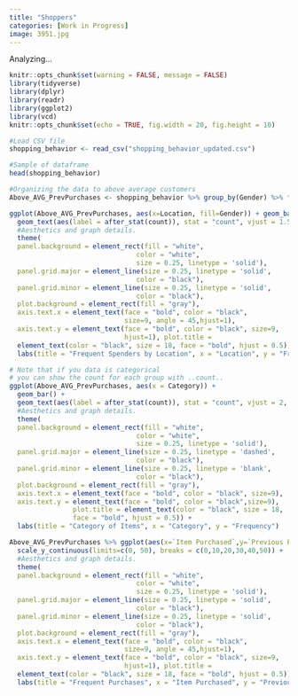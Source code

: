 ```yaml
---
title: "Shoppers"
categories: [Work in Progress]
image: 3951.jpg
---
```


Analyzing...

```r
knitr::opts_chunk$set(warning = FALSE, message = FALSE) 
library(tidyverse)
library(dplyr)
library(readr)
library(ggplot2)
library(vcd)
knitr::opts_chunk$set(echo = TRUE, fig.width = 20, fig.height = 10)

#Load CSV file
shopping_behavior <- read_csv("shopping_behavior_updated.csv")
```

```r
#Sample of dataframe
head(shopping_behavior)

#Organizing the data to above average customers 
Above_AVG_PrevPurchases <- shopping_behavior %>% group_by(Gender) %>% filter(`Previous Purchases` > mean(shopping_behavior$`Previous Purchases`)) 

ggplot(Above_AVG_PrevPurchases, aes(x=Location, fill=Gender)) + geom_bar(position = "dodge")  +
  geom_text(aes(label = after_stat(count)), stat = "count", vjust = 1.5, hjust = -.2, color = "Black", size= 3.2) +
  #Aesthetics and graph details.
  theme(
  panel.background = element_rect(fill = "white",
                                color = "white",
                                size = 0.25, linetype = 'solid'),
  panel.grid.major = element_line(size = 0.25, linetype = 'solid',
                                color = "black"), 
  panel.grid.minor = element_line(size = 0.25, linetype = 'solid',
                                color = "black"),
  plot.background = element_rect(fill = "gray"),
  axis.text.x = element_text(face = "bold", color = "black", 
                             size=9, angle = 45,hjust=1),
  axis.text.y = element_text(face = "bold", color = "black", size=9, 
                             hjust=1), plot.title = 
  element_text(color = "black", size = 18, face = "bold", hjust = 0.5)) + 
  labs(title = "Frequent Spenders by Location", x = "Location", y = "Frequency")

# Note that if you data is categorical
# you can show the count for each group with ..count..
ggplot(Above_AVG_PrevPurchases, aes(x = Category)) +
  geom_bar() +
  geom_text(aes(label = after_stat(count)), stat = "count", vjust = 2, hjust = .5, color = "white", size = 10) + 
  #Aesthetics and graph details.
  theme(
  panel.background = element_rect(fill = "white",
                                color = "white",
                                size = 0.25, linetype = 'solid'),
  panel.grid.major = element_line(size = 0.25, linetype = 'dashed',
                                color = "black"), 
  panel.grid.minor = element_line(size = 0.25, linetype = 'blank',
                                color = "black"),
  plot.background = element_rect(fill = "gray"),
  axis.text.x = element_text(face = "bold", color = "black", size=9),
  axis.text.y = element_text(face = "bold", color = "black",size=9), 
                plot.title = element_text(color = "black", size = 18,
                face = "bold", hjust = 0.5)) + 
  labs(title = "Category of Items", x = "Category", y = "Frequency")

```

```r
Above_AVG_PrevPurchases %>% ggplot(aes(x=`Item Purchased`,y=`Previous Purchases`, fill=`Review Rating`)) + geom_col(position = "dodge2") +
  scale_y_continuous(limits=c(0, 50), breaks = c(0,10,20,30,40,50)) +
  #Aesthetics and graph details.
  theme(
  panel.background = element_rect(fill = "white",
                                color = "white",
                                size = 0.25, linetype = 'solid'),
  panel.grid.major = element_line(size = 0.25, linetype = 'solid',
                                color = "black"), 
  panel.grid.minor = element_line(size = 0.25, linetype = 'solid',
                                color = "black"),
  plot.background = element_rect(fill = "gray"),
  axis.text.x = element_text(face = "bold", color = "black", 
                             size=9, angle = 45,hjust=1),
  axis.text.y = element_text(face = "bold", color = "black", size=9, 
                             hjust=1), plot.title = 
  element_text(color = "black", size = 18, face = "bold", hjust = 0.5)) + 
  labs(title = "Frequent Purchases", x = "Item Purchased", y = "Previous Purchases")
```

